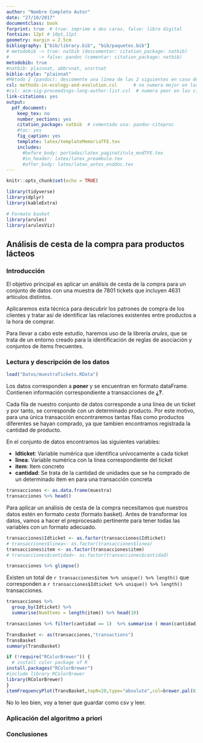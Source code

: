 ```yaml
---
author: "Nombre Completo Autor"
date: "27/10/2017"
documentclass: book
forprint: true  # true: imprime a dos caras, false: libro digital
fontsize: 12pt # 10pt,11pt
geometry: margin = 2.5cm 
bibliography: ["bib/library.bib", "bib/paquetes.bib"]
# metodobib -> true: natbib (descomentar: citation_package: natbib) 
#           -> false: pandoc (comentar: citation_package: natbib)
metodobib: true
#natbib: plainnat, abbrvnat, unsrtnat
biblio-style: "plainnat"
#Método 2 (pandoc): descomente una línea de las 2 siguientes en caso de usarlo
csl: methods-in-ecology-and-evolution.csl      # no numera mejor en las citas
#csl: acm-sig-proceedings-long-author-list.csl  # numera peor en las citas
link-citations: yes
output: 
  pdf_document:
    keep_tex: no
    number_sections: yes
    citation_package: natbib  # comentado usa: pandoc-citeproc
    #toc: yes
    fig_caption: yes
    template: latex/templateMemoriaTFE.tex
    includes:
      #before_body: portadas/latex_paginatitulo_modTFE.tex
      #in_header: latex/latex_preambulo.tex
      #after_body: latex/latex_antes_enddoc.tex
---
```



```r
knitr::opts_chunk$set(echo = TRUE)
```

```r
library(tidyverse)
library(dplyr)
library(kableExtra)

# Formato basket
library(arules)
library(arulesViz)

```




## Análisis de cesta de la compra para productos lácteos


### Introducción

El objetivo principal es aplicar un análisis de cesta de la compra para un conjunto de datos con una muestra de 7801 tickets que incluyen 4631 artículos distintos.

Aplicaremos esta técnica para descubrir los patrones de compra de los clientes y tratar así de identificar las relaciones existentes entre productos a la hora de comprar.

Para llevar a cabo este estudio, haremos uso de la librería *arules*, que se trata de un entorno creado para la identificación de reglas de asociación y conjuntos de items frecuentes.

### Lectura y descripción de los datos




```r
load("Datos/muestraTickets.RData")
```
Los datos corresponden a **poner** y se encuentran en formato dataFrame. Contienen información correspondiente a transacciones de **¿?**.

Cada fila de nuestro conjunto de datos corresponde a una línea de un ticket y por tanto, se corresponde con un determinado producto. Por este motivo, para una única transacción encontraremos tantas filas como productos diferentes se hayan comprado, ya que tambien encontramos registrada la cantidad de producto.

En el conjunto de datos encontramos las siguientes variables:

- **Idticket**: Variable numérica que identifica unívocamente a cada ticket
- **linea**: Variable numérica con la línea correspondiente del ticket
- **item**: Item concreto
- **cantidad**: Se trata de la cantidad de unidades que se ha comprado de un determinado ítem en para una transacción concreta


```r
transacciones <- as.data.frame(muestra)
transacciones %>% head()
```

Para aplicar un análisis de cesta de la compra necesitamos que nuestros datos estén en formato *cesta* (formato basket). Antes de transformar los datos, vamos a hacer el preprocesado pertinente para tener todas las variables con un formato adecuado.

```r
transacciones$Idticket <- as.factor(transacciones$Idticket) 
# transacciones$linea<- as.factor(transacciones$linea)
transacciones$item <- as.factor(transacciones$item)
# transacciones$cantidad<- as.factor(transacciones$cantidad)
```

```r
transacciones %>% glimpse()
```

Existen un total de   `r transacciones$item %>% unique() %>% length()`  que corresponden a `r transacciones$Idticket %>% unique() %>% length()` transacciones.



```r
transacciones %>% 
  group_by(Idticket) %>% 
  summarise(NumItems = length(item)) %>% head(10)
```



```r
transacciones %>% filter(cantidad == 1)  %>% summarise ( mean(cantidad) )
```



```r
TransBasket <- as(transacciones,"transactions")
TransBasket
summary(TransBasket)
```


```r
if (!require("RColorBrewer")) {
  # install color package of R
install.packages("RColorBrewer")
#include library RColorBrewer
library(RColorBrewer)
}
itemFrequencyPlot(TransBasket,topN=20,type="absolute",col=brewer.pal(8,'Pastel2'), main="Absolute Item Frequency Plot")
```
No lo leo bien, voy a tener que guardar como csv y leer.


### Aplicación del algoritmo a priori

### Conclusiones





